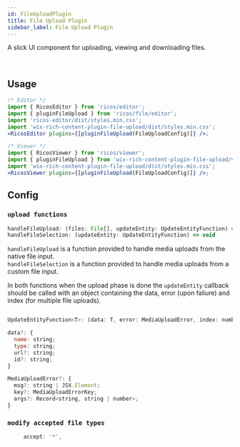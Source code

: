 ```yaml
---
id: FileUploadPlugin
title: File Upload Plugin
sidebar_label: File Upload Plugin
---
```



A slick UI component for uploading, viewing and downloading files.

<div className="card">
  <RicosEditorWithMobile
    content={createContent('Add a file!')}
    placeholder={'Type here!'}
    plugins={[pluginFileUpload({ handleFileSelection: mockFileUploadFunc })]}
  />
</div>
<br />

## Usage

```jsx
/* Editor */
import { RicosEditor } from 'ricos/editor';
import { pluginFileUpload } from 'ricos/file/editor';
import 'ricos-editor/dist/styles.min.css';
import 'wix-rich-content-plugin-file-upload/dist/styles.min.css';
<RicosEditor plugins={[pluginFileUpload(FileUploadConfig)]} />;

/* Viewer */
import { RicosViewer } from 'ricos/viewer';
import { pluginFileUpload } from 'wix-rich-content-plugin-file-upload/viewer';
import 'wix-rich-content-plugin-file-upload/dist/styles.min.css';
<RicosViewer plugins={[pluginFileUpload(FileUploadConfig)]} />;
```

## Config

### `upload functions`

```jsx
handleFileUpload: (files: File[], updateEntity: UpdateEntityFunction) => void
handleFileSelection: (updateEntity: UpdateEntityFunction) => void
```

`handleFileUpload` is a function provided to handle media uploads from the native file input. <br />
`handleFileSelection` is a function provided to handle media uploads from a custom file input.

In both functions when the upload phase is done the `updateEntity` callback should be called with an object containing the data, error (upon faliure) and index (for multiple file uploads).

```jsx

UpdateEntityFunction<T>: (data: T, error: MediaUploadError, index: number) => void

data?: {
  name: string;
  type: string;
  url?: string;
  id?: string;
}

MediaUploadError?: {
  msg?: string | JSX.Element;
  key?: MediaUploadErrorKey;
  args?: Record<string, string | number>;
}
```

### `modify accepted file types`

```jsx
     accept: '*',
```

<br />
